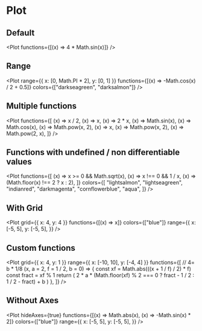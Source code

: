 
# Plot

## Default

<Plot functions={[(x) => 4 * Math.sin(x)]} />

## Range

<Plot
  range={{ x: [0, Math.PI * 2], y: [0, 1] }}
  functions={[(x) => -Math.cos(x) / 2 + 0.5]}
  colors={["darkseagreen", "darksalmon"]}
/>

## Multiple functions

<Plot
  functions={[
    (x) => x / 2,
    (x) => x,
    (x) => 2 * x,
    (x) => Math.sin(x),
    (x) => Math.cos(x),
    (x) => Math.pow(x, 2),
    (x) => x,
    (x) => Math.pow(x, 2),
    (x) => Math.pow(2, x),
  ]}
/>

## Functions with undefined / non differentiable values

<Plot
  functions={[
    (x) => x >= 0 && Math.sqrt(x),
    (x) => x !== 0 && 1 / x,
    (x) => (Math.floor(x) !== 2 ? x : 2),
  ]}
  colors={[
    "lightsalmon",
    "lightseagreen",
    "indianred",
    "darkmagenta",
    "cornflowerblue",
    "aqua",
  ]}
/>

## With Grid

<Plot
  grid={{ x: 4, y: 4 }}
  functions={[(x) => x]}
  colors={["blue"]}
  range={{
    x: [-5, 5],
    y: [-5, 5],
  }}
/>

## Custom functions

<Plot
  grid={{ x: 4, y: 1 }}
  range={{ x: [-10, 10], y: [-4, 4] }}
  functions={[
    // 4= b * 1/8
    (x, a = 2, f = 1 / 2, b = 0) => {
      const xf = Math.abs(((x + 1 / f) / 2) * f)
      const fract = xf % 1
      return (
        2 * a * (Math.floor(xf) % 2 === 0 ? fract - 1 / 2 : 1 / 2 - fract) + b
      )
    },
  ]}
/>

## Without Axes

<Plot
  hideAxes={true}
  functions={[(x) => Math.abs(x), (x) => -Math.sin(x) * 2]}
  colors={["blue"]}
  range={{
    x: [-5, 5],
    y: [-5, 5],
  }}
/>
